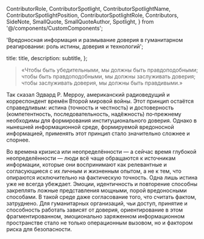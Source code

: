   ContributorRole,
  ContributorSpotlight,
  ContributorSpotlightName,
  ContributorSpotlightPosition,
  ContributorSpotlightRole,
  Contributors,
  SideNote,
  SmallQuote,
  SmallQuoteAuthor,
  Spotlight,
} from '@/components/CustomComponents';

  'Вредоносная информация и размывание доверия в гуманитарном реагировании: роль истины, доверия и технологий';

  title: title,
  description: subtitle,
};

> «Чтобы быть убедительными, мы должны быть правдоподобными; чтобы быть правдоподобными, мы должны заслуживать доверия; чтобы заслуживать доверия, мы должны быть правдивыми.»

Так сказал Эдвард Р. Мерроу, американский радиоведущий и корреспондент времён Второй мировой войны. Этот принцип остаётся справедливым: истина (точность и честность) и достоверность (компетентность, последовательность, надёжность) по‑прежнему необходимы для формирования институционального доверия. Однако в нынешней информационной среде, формируемой вредоносной информацией, применять этот принцип стало значительно сложнее и спорнее.

Во времена кризиса или неопределённости — а сейчас время глубокой неопределённости — люди всё чаще обращаются к источникам информации, которые они воспринимают как релевантные и согласующиеся с их личным и жизненным опытом, а не к тем, что опираются исключительно на фактическую точность. Одна лишь истина уже не всегда убеждает. Эмоции, идентичность и повторение способны закреплять ложные представления мощными, порой вредоносными способами. В такой среде даже согласование того, что считать фактом, затруднено. Для гуманитарных организаций, чьи доступ, принятие и способность работать зависят от доверия, ориентирование в этом фрагментированном, эмоционально заряженном информационном пространстве стало не только операционным вызовом, но и фактором риска для безопасности.
